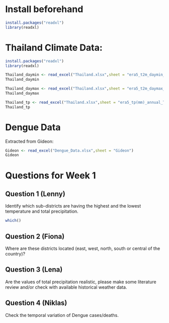 # Install beforehand
```r
install.packages("readxl")
library(readxl)
```


# Thailand Climate Data: 

```r
install.packages("readxl")
library(readxl)

Thailand_daymin <- read_excel("Thailand.xlsx",sheet = "era5_t2m_daymin_annual_Thailand")
Thailand_daymin
```

```r
Thailand_daymax <- read_excel("Thailand.xlsx",sheet = "era5_t2m_daymax_annual_Thailand")
Thailand_daymax
```

```r
Thailand_tp <- read_excel("Thailand.xlsx",sheet = "era5_tp(mm)_annual_Thailand")
Thailand_tp
```


# Dengue Data
Extracted from Gideon:

```r
Gideon <- read_excel("Dengue_Data.xlsx",sheet = "Gideon")
Gideon
```




# Questions for Week 1


## Question 1 (Lenny)
Identify which sub-districts are having the highest and the lowest temperature and total precipitation.

```r
which()
```
















## Question 2 (Fiona)
Where are these districts located (east, west, north, south or central of the country)?















## Question 3 (Lena)
Are the values of total precipitation realistic, please make some literature review and/or check with available historical weather data.


















## Question 4 (Niklas)
Check the temporal variation of Dengue cases/deaths.

















